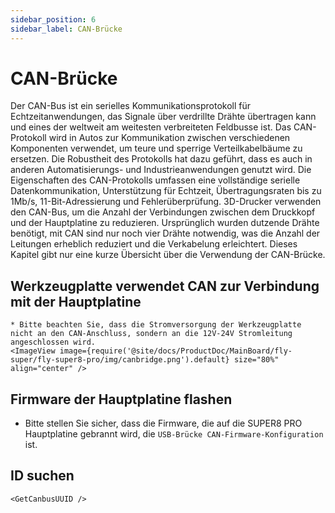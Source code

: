```yaml
---
sidebar_position: 6
sidebar_label: CAN-Brücke
---
```






# CAN-Brücke

Der CAN-Bus ist ein serielles Kommunikationsprotokoll für Echtzeitanwendungen, das Signale über verdrillte Drähte übertragen kann und eines der weltweit am weitesten verbreiteten Feldbusse ist. Das CAN-Protokoll wird in Autos zur Kommunikation zwischen verschiedenen Komponenten verwendet, um teure und sperrige Verteilkabelbäume zu ersetzen. Die Robustheit des Protokolls hat dazu geführt, dass es auch in anderen Automatisierungs- und Industrieanwendungen genutzt wird. Die Eigenschaften des CAN-Protokolls umfassen eine vollständige serielle Datenkommunikation, Unterstützung für Echtzeit, Übertragungsraten bis zu 1Mb/s, 11-Bit-Adressierung und Fehlerüberprüfung.
3D-Drucker verwenden den CAN-Bus, um die Anzahl der Verbindungen zwischen dem Druckkopf und der Hauptplatine zu reduzieren. Ursprünglich wurden dutzende Drähte benötigt, mit CAN sind nur noch vier Drähte notwendig, was die Anzahl der Leitungen erheblich reduziert und die Verkabelung erleichtert.
Dieses Kapitel gibt nur eine kurze Übersicht über die Verwendung der CAN-Brücke.

## Werkzeugplatte verwendet CAN zur Verbindung mit der Hauptplatine

    * Bitte beachten Sie, dass die Stromversorgung der Werkzeugplatte nicht an den CAN-Anschluss, sondern an die 12V-24V Stromleitung angeschlossen wird.
    <ImageView image={require('@site/docs/ProductDoc/MainBoard/fly-super/fly-super8-pro/img/canbridge.png').default} size="80%" align="center" />


## Firmware der Hauptplatine flashen

* Bitte stellen Sie sicher, dass die Firmware, die auf die SUPER8 PRO Hauptplatine gebrannt wird, die `USB-Brücke CAN-Firmware-Konfiguration` ist.


## ID suchen

    <GetCanbusUUID />